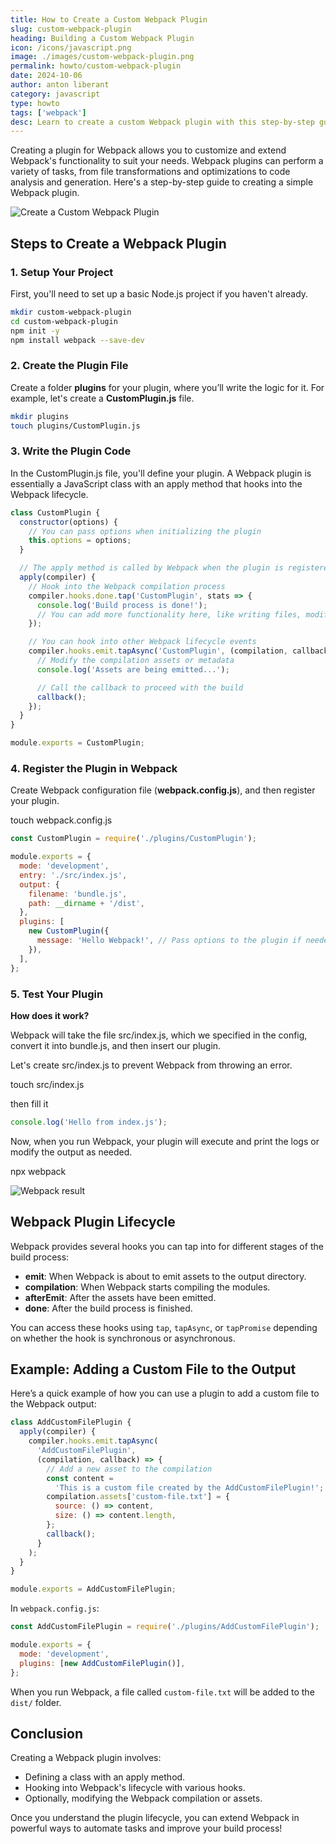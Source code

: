 ```yaml
---
title: How to Create a Custom Webpack Plugin
slug: custom-webpack-plugin
heading: Building a Custom Webpack Plugin
icon: /icons/javascript.png
image: ./images/custom-webpack-plugin.png
permalink: howto/custom-webpack-plugin
date: 2024-10-06
author: anton liberant
category: javascript
type: howto
tags: ['webpack']
desc: Learn to create a custom Webpack plugin with this step-by-step guide. Hook into Webpack’s lifecycle to modify assets and add custom functionality easily.
---
```


Creating a plugin for Webpack allows you to customize and extend Webpack's functionality to suit your needs. Webpack plugins can perform a variety of tasks, from file transformations and optimizations to code analysis and generation. Here's a step-by-step guide to creating a simple Webpack plugin.

![Create a Custom Webpack Plugin](./images/custom-webpack-plugin.png)

## Steps to Create a Webpack Plugin

### 1. Setup Your Project

First, you'll need to set up a basic Node.js project if you haven't already.

```bash
mkdir custom-webpack-plugin
cd custom-webpack-plugin
npm init -y
npm install webpack --save-dev
```

### 2. Create the Plugin File

Create a folder **plugins** for your plugin, where you’ll write the logic for it. For example, let's create a **CustomPlugin.js** file.

```bash
mkdir plugins
touch plugins/CustomPlugin.js
```

### 3. Write the Plugin Code

In the CustomPlugin.js file, you'll define your plugin. A Webpack plugin is essentially a JavaScript class with an apply method that hooks into the Webpack lifecycle.

```js
class CustomPlugin {
  constructor(options) {
    // You can pass options when initializing the plugin
    this.options = options;
  }

  // The apply method is called by Webpack when the plugin is registered
  apply(compiler) {
    // Hook into the Webpack compilation process
    compiler.hooks.done.tap('CustomPlugin', stats => {
      console.log('Build process is done!');
      // You can add more functionality here, like writing files, modifying assets, etc.
    });

    // You can hook into other Webpack lifecycle events
    compiler.hooks.emit.tapAsync('CustomPlugin', (compilation, callback) => {
      // Modify the compilation assets or metadata
      console.log('Assets are being emitted...');

      // Call the callback to proceed with the build
      callback();
    });
  }
}

module.exports = CustomPlugin;
```

### 4. Register the Plugin in Webpack

Create Webpack configuration file (**webpack.config.js**), and then register your plugin.

<div className='code-cmd'>touch webpack.config.js</div>

```js
const CustomPlugin = require('./plugins/CustomPlugin');

module.exports = {
  mode: 'development',
  entry: './src/index.js',
  output: {
    filename: 'bundle.js',
    path: __dirname + '/dist',
  },
  plugins: [
    new CustomPlugin({
      message: 'Hello Webpack!', // Pass options to the plugin if needed
    }),
  ],
};
```

### 5. Test Your Plugin

**How does it work?**

Webpack will take the file src/index.js, which we specified in the config, convert it into bundle.js, and then insert our plugin.

Let's create src/index.js to prevent Webpack from throwing an error.

<div className='code-cmd'>touch src/index.js</div>

then fill it

```js
console.log('Hello from index.js');
```

Now, when you run Webpack, your plugin will execute and print the logs or modify the output as needed.

<div className='code-cmd'>npx webpack</div>

![Webpack result](./images/webpack-result.png)

## Webpack Plugin Lifecycle

Webpack provides several hooks you can tap into for different stages of the build process:

- **emit**: When Webpack is about to emit assets to the output directory.
- **compilation**: When Webpack starts compiling the modules.
- **afterEmit**: After the assets have been emitted.
- **done**: After the build process is finished.

You can access these hooks using `tap`, `tapAsync`, or `tapPromise` depending on whether the hook is synchronous or asynchronous.

## Example: Adding a Custom File to the Output

Here’s a quick example of how you can use a plugin to add a custom file to the Webpack output:

```js
class AddCustomFilePlugin {
  apply(compiler) {
    compiler.hooks.emit.tapAsync(
      'AddCustomFilePlugin',
      (compilation, callback) => {
        // Add a new asset to the compilation
        const content =
          'This is a custom file created by the AddCustomFilePlugin!';
        compilation.assets['custom-file.txt'] = {
          source: () => content,
          size: () => content.length,
        };
        callback();
      }
    );
  }
}

module.exports = AddCustomFilePlugin;
```

In `webpack.config.js`:

```js
const AddCustomFilePlugin = require('./plugins/AddCustomFilePlugin');

module.exports = {
  mode: 'development',
  plugins: [new AddCustomFilePlugin()],
};
```

When you run Webpack, a file called `custom-file.txt` will be added to the `dist/` folder.

## Conclusion

Creating a Webpack plugin involves:

- Defining a class with an apply method.
- Hooking into Webpack's lifecycle with various hooks.
- Optionally, modifying the Webpack compilation or assets.

Once you understand the plugin lifecycle, you can extend Webpack in powerful ways to automate tasks and improve your build process!
